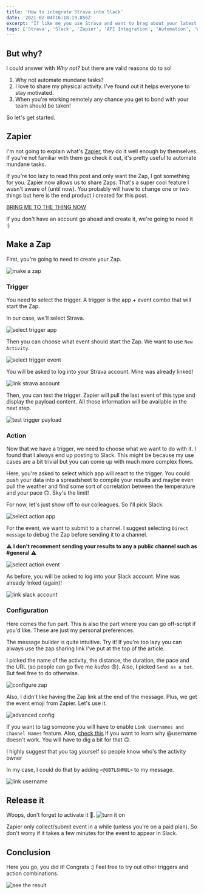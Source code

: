 ```yaml
---
title: 'How to integrate Strava into Slack'
date: '2021-02-04T16:18:19.856Z'
excerpt: "If like me you use Strava and want to brag about your latest PR with your coworkers here's the best way I found to automatically post my results in Slack. Thanks Zapier!"
tags: ['Strava', 'Slack', 'Zapier', 'API Integration', 'Automation', 'Webhooks']
---
```


## But why?

I could answer with _Why not?_ but there are valid reasons do to so!

1. Why not automate mundane tasks?
2. I love to share my physical activity. I've found out it helps everyone to stay motivated.
3. When you're working remotely any chance you get to bond with your team should be taken!

So let's get started.

## Zapier

I'm not going to explain what's [Zapier](https://zapier.com/), they do it well enough by themselves. If you're not familiar with them go check it out, it's pretty useful to automate mundane tasks.

If you're too lazy to read this post and only want the Zap, I got something for you. Zapier now allows us to share Zaps. That's a super cool feature I wasn't aware of (until now). You probably will have to change one or two things but here is the end product I created for this post.

[BRING ME TO THE THING NOW](https://zapier.com/shared/2e057cdc4e53ff1c3820ac910d17b0e01c9f9392)

If you don't have an account go ahead and create it, we're going to need it :)

## Make a Zap

First, you're going to need to create your Zap.

![make a zap](/images/blog/make-a-zap.jpg)

### Trigger

You need to select the trigger. A trigger is the app + event combo that will start the Zap.

In our case, we'll select Strava.

![select trigger app](/images/blog/select-trigger-app.jpg)

Then you can choose what event should start the Zap. We want to use `New Activity`.

![select trigger event](/images/blog/select-trigger-event.jpg)

You will be asked to log into your Strava account. Mine was already linked!

![link strava account](/images/blog/link-strava-account.jpg)

Then, you can test the trigger. Zapier will pull the last event of this type and display the payload content. All those information will be available in the next step.

![test trigger payload](/images/blog/test-trigger-payload.jpg)

### Action

Now that we have a trigger, we need to choose what we want to do with it.
I found that I always end up posting to Slack. This might be because my use cases are a bit trivial but you can come up with much more complex flows.

Here, you're asked to select which app will react to the trigger. You could push your data into a spreadsheet to compile your results and maybe even pull the weather and find some sort of correlation between the temperature and your pace 🙃. Sky's the limit!

For now, let's just show off to our colleagues. So I'll pick Slack.

![select action app](/images/blog/select-action-app.jpg)

For the event, we want to submit to a channel. I suggest selecting `Direct message` to debug the Zap before sending it to a channel.

⚠️ **I don't recomment sending your results to any a public channel such as #general** ⚠️

![select action event](/images/blog/select-action-event.jpg)

As before, you will be asked to log into your Slack account. Mine was already linked (again)!

![link slack account](/images/blog/link-slack-account.jpg)

### Configuration

Here comes the fun part. This is also the part where you can go off-script if you'd like. These are just my personal preferences.

The message builder is quite intuitive. Try it! If you're too lazy you can always use the zap sharing link I've put at the top of the article.

I picked the name of the activity, the distance, the duration, the pace and the URL (so people can go five me _kudos_ 😍). Also, I picked `Send as a bot`. But feel free to do otherwise.

![configure zap](/images/blog/configure-zap.jpg)

Also, I didn't like having the Zap link at the end of the message. Plus, we get the event emoji from Zapier. Let's use it.

![advanced config](/images/blog/advanced-config.jpg)

If you want to tag someone you will have to enable `Link Usernames and Channel Names` feature. Also, [check this](https://zapier.com/help/doc/tips-formatting-your-slack-messages#slack-announcements) if you want to learn why @username doesn't work. You will have to dig a bit for that 🙃.

I highly suggest that you tag yourself so people know who's the activity owner

In my case, I could do that by adding `<@UB7L6HMUL>` to my message.

![link username](/images/blog/link-username.jpg)

## Release it

Woops, don't forget to activate it 🙈.
![turn it on](/images/blog/turn-it-on.jpg)

Zapier only collect/submit event in a while (unless you're on a paid plan). So don't worry if it takes a few minutes for the event to appear in Slack.

## Conclusion

Here you go, you did it! Congrats :)
Feel free to try out other triggers and action combinations.

![see the result](/images/blog/see-the-result.jpg)
